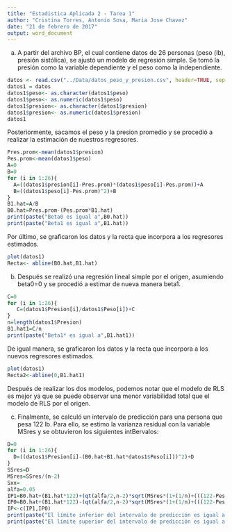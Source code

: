 ```yaml
---
title: "Estadistica Aplicada 2 - Tarea 1"
author: "Cristina Torres, Antonio Sosa, Maria Jose Chavez"
date: "21 de febrero de 2017"
output: word_document
---
```


a) A partir del archivo BP, el cual  contiene datos de 26 personas (peso (lb), presión sistólica), se ajustó un modelo de regresión simple. Se tomó la presión como la variable dependiente y el peso como la independiente.

```r
datos <- read.csv("../Data/datos_peso_y_presion.csv", header=TRUE, sep = ",", quote = "\"", dec = ".")
datos1 = datos
datos1$peso<- as.character(datos1$peso)
datos1$peso<- as.numeric(datos1$peso)
datos1$presion<- as.character(datos1$presion)
datos1$presion<- as.numeric(datos1$presion)
datos1
```

Posteriormente, sacamos el peso y la presion promedio y se procedió a realizar la estimación de nuestros regresores.

```r
Pres.prom<-mean(datos1$presion)
Pes.prom<-mean(datos1$peso)
A=0
B=0
for (i in 1:26){ 
  A=((datos1$presion[i]-Pres.prom)*(datos1$peso[i]-Pes.prom))+A
  B=((datos1$peso[i]-Pes.prom)^2)+B
}
B1.hat=A/B
B0.hat=Pres.prom-(Pes.prom*B1.hat)
print(paste("Beta0 es igual a",B0.hat))
print(paste("Beta1 es igual a",B1.hat))
```

Por último, se graficaron los datos y la recta que incorpora a los regresores estimados.

```r
plot(datos1)
Recta<- abline(B0.hat,B1.hat)
```

b. Después se realizó una regresión lineal simple por el origen, asumiendo beta0=0 y se procedió a estimar de nueva manera beta1.

```r
C=0
for (i in 1:26){
   C=(datos1$Presion[i]/datos1$Peso[i])+C  
}
n=length(datos1$Presion)
B1.hat1=C/n
print(paste("Beta1* es igual a",B1.hat1))
```

De igual manera, se graficaron los datos y la recta que incorpora a los nuevos regresores estimados.

```r
plot(datos1)
Recta2<-abline(0,B1.hat1)
```

Después de realizar los dos modelos, podemos notar que el modelo de RLS es mejor ya que se puede observar una menor variabilidad total que el modelo de RLS por el origen.

c. Finalmente, se calculó un intervalo de predicción para una persona que pesa 122 lb. Para ello, se estimo la varianza residual con la variable MSres y se obtuvieron los siguientes intBervalos:

```r
D=0
for (i in 1:26){
  D=((datos1$Presion[i]-(B0.hat+B1.hat*datos1$Peso[i]))^2)+D
}
SSres=D
MSres=SSres/(n-2)
Sxx=
alfa=0.05
IP1=B0.hat+(B1.hat*122)+(qt(alfa/2,n-2)*sqrt(MSres*(1+(1/n)+(((122-Pes.prom)^2)/Sxx))))
IP0=B0.hat+(B1.hat*122)-(qt(alfa/2,n-2)*sqrt(MSres*(1+(1/n)+(((122-Pes.prom)^2)/Sxx))))
IP<-c(IP1,IP0)
print(paste("El límite inferior del intervalo de predicción es igual a ",IP1))
print(paste("El límite superior del intervalo de predicción es igual a ",IP0))

```